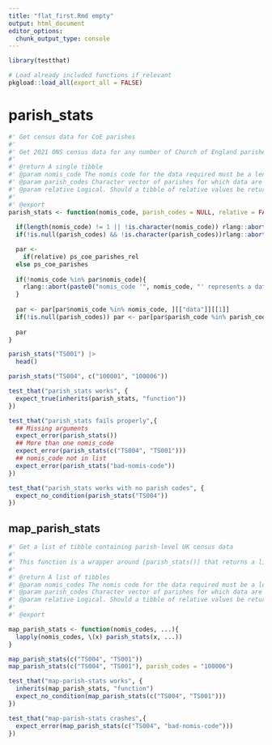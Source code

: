 ```yaml
---
title: "flat_first.Rmd empty"
output: html_document
editor_options: 
  chunk_output_type: console
---
```


```r
library(testthat)
```

<!--
 You need to run the 'description' chunk in the '0-dev_history.Rmd' file before continuing your code there.
-->

```r
# Load already included functions if relevant
pkgload::load_all(export_all = FALSE)
```

# parish_stats
    
```r
#' Get census data for CoE parishes
#' 
#' Get 2021 ONS census data for any number of Church of England parishes
#' 
#' @return A single tibble
#' @param nomis_code The nomis code for the data required must be a length-one character.
#' @param parish_codes Character vector of parishes for which data are desired. If `NULL` (the default), all parishes are returned
#' @param relative Logical. Should a tibble of relative values be returned? The default is absolute values.
#' 
#' @export
parish_stats <- function(nomis_code, parish_codes = NULL, relative = FALSE){
  
  if(length(nomis_code) != 1 || !is.character(nomis_code)) rlang::abort("nomis_codes must be a character vector with length one")
  if(!is.null(parish_codes) && !is.character(parish_codes))rlang::abort("parish_codes must be a character vector with length one")

  par <-
    if(relative) ps_coe_parishes_rel
  else ps_coe_parishes
  
  if(!nomis_code %in% par$nomis_code){
    rlang::abort(paste0("nomis_code '", nomis_code, "' represents a data set that does not exist or is not available"))
  }
  
  par <- par[par$nomis_code %in% nomis_code, ][["data"]][[1]]
  if(!is.null(parish_codes)) par <- par[par$parish_code %in% parish_codes,]
  
  par
}
```
  
```r
parish_stats("TS001") |> 
  head()

parish_stats("TS004", c("100001", "100006"))
```
  
```r
test_that("parish_stats works", {
  expect_true(inherits(parish_stats, "function")) 
})

test_that("parish_stats fails properly",{
  ## Missing arguments
  expect_error(parish_stats())
  ## More than one nomis_code
  expect_error(parish_stats(c("TS004", "TS001")))
  ## nomis_code not in list
  expect_error(parish_stats("bad-nomis-code"))
})

test_that("parish_stats works with no parish codes", {
  expect_no_condition(parish_stats("TS004"))
})
```

## map_parish_stats

```r
#' Get a list of tibble containing parish-level UK census data
#' 
#' This function is a wrapper around [parish_stats()] that returns a list of tibbles
#' 
#' @return A list of tibbles
#' @param nomis_codes The nomis code for the data required must be a length-one character.
#' @param parish_codes Character vector of parishes for which data are desired. If `NULL` (the default), all parishes are returned
#' @param relative Logical. Should a tibble of relative values be returned? The default is absolute values.
#' 
#' @export

map_parish_stats <- function(nomis_codes, ...){
  lapply(nomis_codes, \(x) parish_stats(x, ...))
}
```

```r
map_parish_stats(c("TS004", "TS001"))
map_parish_stats(c("TS004", "TS001"), parish_codes = "100006")
```

```r
test_that("map-parish-stats works", {
  inherits(map_parish_stats, "function")
  expect_no_condition(map_parish_stats(c("TS004", "TS001")))
})

test_that("map-parish-stats crashes",{
  expect_error(map_parish_stats(c("TS004", "bad-nomis-code")))
})
```
